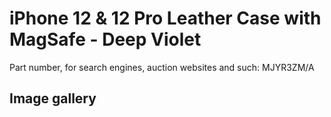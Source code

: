 # iPhone 12 & 12 Pro Leather Case with MagSafe - Deep Violet

Part number, for search engines, auction websites and such: MJYR3ZM/A

## Image gallery

<div style={{ width: "768px" }}>
  <GalleryComponent
    images={[
      {
        original: "/everysource/MJYR3",
        thumbnail: "/everypreview/MJYR3",
      },
      {
        original: "/everysource/MJYR3_AV01",
        thumbnail: "/everypreview/MJYR3_AV01",
      },
      {
        original: "/everysource/MJYR3_AV02",
        thumbnail: "/everypreview/MJYR3_AV02",
      },
      {
        original: "/everysource/MJYR3_AV03",
        thumbnail: "/everypreview/MJYR3_AV03",
      },
      {
        original: "/everysource/MJYR3_AV04",
        thumbnail: "/everypreview/MJYR3_AV04",
      },
      {
        original: "/everysource/MJYR3_AV05",
        thumbnail: "/everypreview/MJYR3_AV05",
      },
      {
        original: "/everysource/MJYR3_AV06",
        thumbnail: "/everypreview/MJYR3_AV06",
      },
      {
        original: "/everysource/MJYR3_AV07",
        thumbnail: "/everypreview/MJYR3_AV07",
      },
      {
        original: "/everysource/MJYR3_AV08",
        thumbnail: "/everypreview/MJYR3_AV08",
      },
      {
        original: "/everysource/MJYR3_AV09",
        thumbnail: "/everypreview/MJYR3_AV09",
      },
      {
        original: "/everysource/MJYR3_AV10",
        thumbnail: "/everypreview/MJYR3_AV10",
      }
    ]}
  />
</div>
